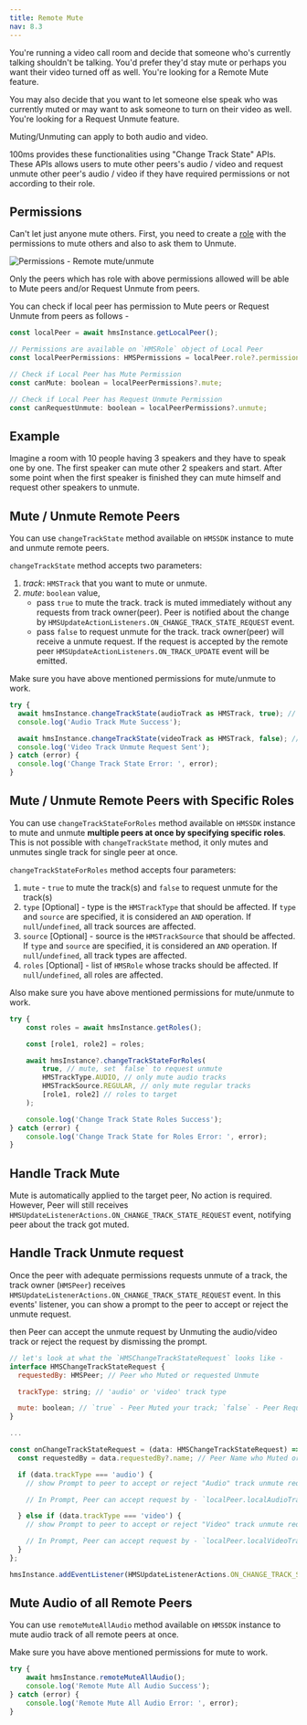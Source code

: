 ```yaml
---
title: Remote Mute
nav: 8.3
---
```


You're running a video call room and decide that someone who's currently talking shouldn't be talking. You'd prefer they'd stay mute or perhaps you want their video turned off as well. You're looking for a Remote Mute feature.

You may also decide that you want to let someone else speak who was currently muted or may want to ask someone to turn on their video as well. You're looking for a Request Unmute feature.

Muting/Unmuting can apply to both audio and video.

100ms provides these functionalities using "Change Track State" APIs. These APIs allows users to mute other peers's audio / video and request unmute other peer's audio / video if they have required permissions or not according to their role.

## Permissions

Can't let just anyone mute others. First, you need to create a [role](/concepts/v2/concepts/templates-and-roles) with the permissions to mute others and also to ask them to Unmute.

![Permissions - Remote mute/unmute](/guides/permissions.png)

Only the peers which has role with above permissions allowed will be able to Mute peers and/or Request Unmute from peers.

You can check if local peer has permission to Mute peers or Request Unmute from peers as follows -

```js
const localPeer = await hmsInstance.getLocalPeer();

// Permissions are available on `HMSRole` object of Local Peer
const localPeerPermissions: HMSPermissions = localPeer.role?.permissions;

// Check if Local Peer has Mute Permission
const canMute: boolean = localPeerPermissions?.mute;

// Check if Local Peer has Request Unmute Permission
const canRequestUnmute: boolean = localPeerPermissions?.unmute;
```

## Example

Imagine a room with 10 people having 3 speakers and they have to speak one by one. The first speaker can mute other 2 speakers and start. After some point when the first speaker is finished they can mute himself and request other speakers to unmute.

## Mute / Unmute Remote Peers

You can use `changeTrackState` method available on `HMSSDK` instance to mute and unmute remote peers.

`changeTrackState` method accepts two parameters:

1. _track_: `HMSTrack` that you want to mute or unmute.
2. _mute_: `boolean` value,
    - pass `true` to mute the track. track is muted immediately without any requests from track owner(peer). Peer is notified about the change by `HMSUpdateActionListeners.ON_CHANGE_TRACK_STATE_REQUEST` event.
    - pass `false` to request unmute for the track. track owner(peer) will receive a unmute request. If the request is accepted by the remote peer `HMSUpdateActionListeners.ON_TRACK_UPDATE` event will be emitted.

Make sure you have above mentioned permissions for mute/unmute to work.

```js
try {
  await hmsInstance.changeTrackState(audioTrack as HMSTrack, true); // Passing `true` to mute
  console.log('Audio Track Mute Success');

  await hmsInstance.changeTrackState(videoTrack as HMSTrack, false); // Passing `false` to request unmute
  console.log('Video Track Unmute Request Sent');
} catch (error) {
  console.log('Change Track State Error: ', error);
}
```

## Mute / Unmute Remote Peers with Specific Roles

You can use `changeTrackStateForRoles` method available on `HMSSDK` instance to mute and unmute **multiple peers at once by specifying specific roles**. This is not possible with `changeTrackState` method, it only mutes and unmutes single track for single peer at once.

`changeTrackStateForRoles` method accepts four parameters:

1. `mute` - `true` to mute the track(s) and `false` to request unmute for the track(s)
2. `type` [Optional] - type is the `HMSTrackType` that should be affected. If `type` and `source` are specified, it is considered an `AND` operation. If `null`/`undefined`, all track sources are affected.
3. `source` [Optional] - source is the `HMSTrackSource` that should be affected. If `type` and `source` are specified, it is considered an `AND` operation. If `null`/`undefined`, all track types are affected.
4. `roles` [Optional] - list of `HMSRole` whose tracks should be affected. If `null`/`undefined`, all roles are affected.

Also make sure you have above mentioned permissions for mute/unmute to work.

```js
try {
    const roles = await hmsInstance.getRoles();

    const [role1, role2] = roles;

    await hmsInstance?.changeTrackStateForRoles(
        true, // mute, set `false` to request unmute
        HMSTrackType.AUDIO, // only mute audio tracks
        HMSTrackSource.REGULAR, // only mute regular tracks
        [role1, role2] // roles to target
    );

    console.log('Change Track State Roles Success');
} catch (error) {
    console.log('Change Track State for Roles Error: ', error);
}
```

## Handle Track Mute

Mute is automatically applied to the target peer, No action is required. However, Peer will still receives `HMSUpdateListenerActions.ON_CHANGE_TRACK_STATE_REQUEST` event, notifying peer about the track got muted.

## Handle Track Unmute request

Once the peer with adequate permissions requests unmute of a track, the track owner (`HMSPeer`) receives `HMSUpdateListenerActions.ON_CHANGE_TRACK_STATE_REQUEST` event. In this events' listener, you can show a prompt to the peer to accept or reject the unmute request.

then Peer can accept the unmute request by Unmuting the audio/video track or reject the request by dismissing the prompt.

```js
// let's look at what the `HMSChangeTrackStateRequest` looks like -
interface HMSChangeTrackStateRequest {
  requestedBy: HMSPeer; // Peer who Muted or requested Unmute

  trackType: string; // 'audio' or 'video' track type

  mute: boolean; // `true` - Peer Muted your track; `false` - Peer Requested Unmute of your track
}

...

const onChangeTrackStateRequest = (data: HMSChangeTrackStateRequest) => {
  const requestedBy = data.requestedBy?.name; // Peer Name who Muted or requested Unmute

  if (data.trackType === 'audio') {
    // show Prompt to peer to accept or reject "Audio" track unmute request

    // In Prompt, Peer can accept request by - `localPeer.localAudioTrack()?.setMute(false)`

  } else if (data.trackType === 'video') {
    // show Prompt to peer to accept or reject "Video" track unmute request

    // In Prompt, Peer can accept request by - `localPeer.localVideoTrack()?.setMute(false)`
  }
};

hmsInstance.addEventListener(HMSUpdateListenerActions.ON_CHANGE_TRACK_STATE_REQUEST, onChangeTrackStateRequest);
```

## Mute Audio of all Remote Peers

You can use `remoteMuteAllAudio` method available on `HMSSDK` instance to mute audio track of all remote peers at once.

Make sure you have above mentioned permissions for mute to work.

```js
try {
    await hmsInstance.remoteMuteAllAudio();
    console.log('Remote Mute All Audio Success');
} catch (error) {
    console.log('Remote Mute All Audio Error: ', error);
}
```
